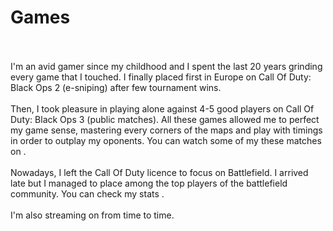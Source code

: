 
# Games
\
\
I'm an avid gamer since my childhood and I spent the last 20
years grinding every game that I touched. I finally placed
first in Europe on Call Of Duty: Black Ops 2 (e-sniping)
after few tournament wins.
\
\
Then, I took pleasure in playing alone against 4-5 good
players on Call Of Duty: Black Ops 3 (public matches). All
these games allowed me to perfect my game sense, mastering
every corners of the maps and play with timings in order to
outplay my oponents. You can watch some of my these matches
on <ExternalLink link="youtube.com/ephalys" text="Youtube" /> .
\
\
Nowadays, I left the Call Of Duty licence to focus on
Battlefield. I arrived late but I managed to place among the
top players of the battlefield community. You can check my stats
<ExternalLink link="https://battlefieldtracker.com/bfv/profile/origin/ephalys/overview" text="Here"/>.
\
\
I'm also streaming on <ExternalLink link="twitch.tv/ephalys" text="Twitch" /> from time to time.

